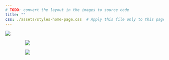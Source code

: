 ```yaml
---
# TODO: convert the layout in the images to source code
title: ""
css: ./assets/styles-home-page.css  # Apply this file only to this page
---
```


::: {#hero-banner .column-screen}
![](./assets/images/test-banner_v2.png)
:::

::: {#hero-banner .column-screen style="width: 75%; margin: 0 auto;"}
![](./assets/images/test-menus-home-page-v2.png)
:::

::: {#hero-banner .column-screen style="width: 75%; margin: 0 auto;"}
![](./assets/images/test-menus-home-page-v3.png)
:::
